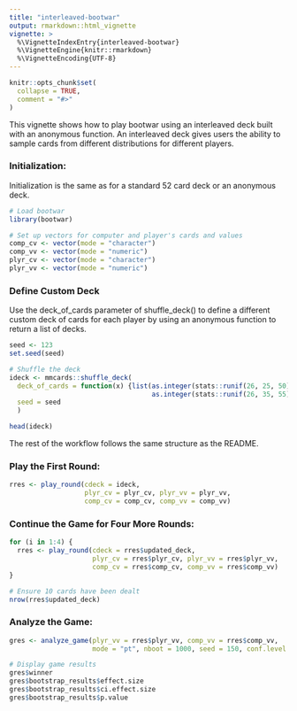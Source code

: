 ```yaml
---
title: "interleaved-bootwar"
output: rmarkdown::html_vignette
vignette: >
  %\VignetteIndexEntry{interleaved-bootwar}
  %\VignetteEngine{knitr::rmarkdown}
  %\VignetteEncoding{UTF-8}
---
```


```r
knitr::opts_chunk$set(
  collapse = TRUE,
  comment = "#>"
)
```


This vignette shows how to play bootwar using an interleaved deck built with an anonymous function. An interleaved deck gives users the ability to sample cards from different distributions for different players. 

### Initialization:

Initialization is the same as for a standard 52 card deck or an anonymous deck.

```r
# Load bootwar
library(bootwar)

# Set up vectors for computer and player's cards and values
comp_cv <- vector(mode = "character")
comp_vv <- vector(mode = "numeric")
plyr_cv <- vector(mode = "character")
plyr_vv <- vector(mode = "numeric")
```


### Define Custom Deck

Use the deck_of_cards parameter of shuffle_deck() to define a different custom deck of cards for each player by using an anonymous function to return a list of decks.

```r
seed <- 123
set.seed(seed)

# Shuffle the deck
ideck <- mmcards::shuffle_deck(
  deck_of_cards = function(x) {list(as.integer(stats::runif(26, 25, 50)),
                                    as.integer(stats::runif(26, 35, 55)))},
  seed = seed
  )

head(ideck)
```


The rest of the workflow follows the same structure as the README.

### Play the First Round:

```r
rres <- play_round(cdeck = ideck,
                   plyr_cv = plyr_cv, plyr_vv = plyr_vv,
                   comp_cv = comp_cv, comp_vv = comp_vv)
```


### Continue the Game for Four More Rounds:

```r
for (i in 1:4) {
  rres <- play_round(cdeck = rres$updated_deck,
                     plyr_cv = rres$plyr_cv, plyr_vv = rres$plyr_vv,
                     comp_cv = rres$comp_cv, comp_vv = rres$comp_vv)
}

# Ensure 10 cards have been dealt
nrow(rres$updated_deck)
```


### Analyze the Game:

```r
gres <- analyze_game(plyr_vv = rres$plyr_vv, comp_vv = rres$comp_vv,
                     mode = "pt", nboot = 1000, seed = 150, conf.level = 0.05)

# Display game results
gres$winner
gres$bootstrap_results$effect.size
gres$bootstrap_results$ci.effect.size
gres$bootstrap_results$p.value
```
